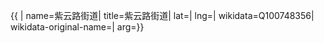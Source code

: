 {{ {{{1|PRC admin/showdata}}}|
name=紫云路街道|
title=紫云路街道|
lat=|
lng=|
wikidata=Q100748356|
wikidata-original-name=|
arg={{{arg|}}}}}
